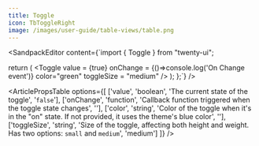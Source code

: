 ```yaml
---
title: Toggle
icon: TbToggleRight
image: /images/user-guide/table-views/table.png
---
```


<ArticleTabs label1="Usage" label2="Props">
<ArticleTab>

<SandpackEditor content={`import { Toggle } from "twenty-ui";

  return (
    <Toggle
    value = {true}
    onChange = {()=>console.log('On Change event')}
    color="green"
    toggleSize = "medium"
    />
  );
};`} />

</ArticleTab>
<ArticleTab>

<ArticlePropsTable options={[
  ['value', 'boolean', 'The current state of the toggle', '`false`'],
  ['onChange', 'function', 'Callback function triggered when the toggle state changes', ''],
  ['color', 'string', 'Color of the toggle when it\'s in the "on" state. If not provided, it uses the theme\'s blue color', ''],
  ['toggleSize', 'string', 'Size of the toggle, affecting both height and weight. Has two options: `small` and `medium`', 'medium']
]} />

</ArticleTab>
</ArticleTabs>

<ArticleEditContent></ArticleEditContent>
